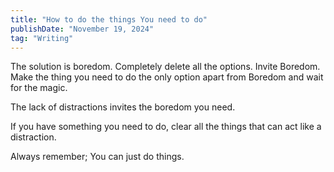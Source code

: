```yaml
---
title: "How to do the things You need to do"
publishDate: "November 19, 2024"
tag: "Writing"
---
```


The solution is boredom. Completely delete all the options. Invite Boredom. Make the thing you need to do the only option apart from Boredom and wait for the magic.

The lack of distractions invites the boredom you need.

If you have something you need to do, clear all the things that can act like a distraction.

Always remember; You can just do things.

